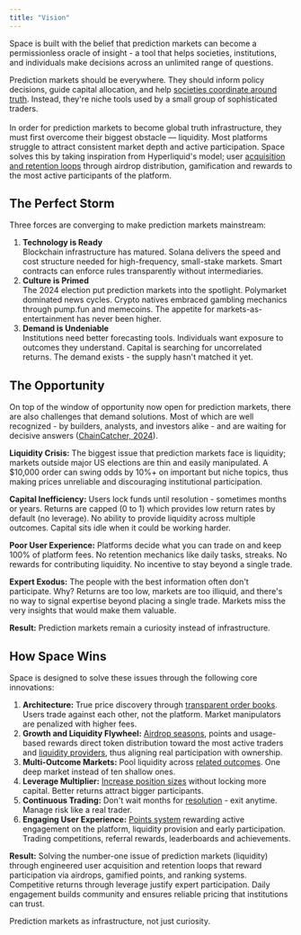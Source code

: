 ```yaml
---
title: "Vision"
---
```


Space is built with the belief that prediction markets can become a permissionless oracle of insight - a tool that helps societies, institutions, and individuals make decisions across an unlimited range of questions.

Prediction markets should be everywhere. They should inform policy decisions, guide capital allocation, and help [societies coordinate around truth](https://x.com/intodotspace/status/1980271841877921896). Instead, they're niche tools used by a small group of sophisticated traders.\
\
In order for prediction markets to become global truth infrastructure, they must first overcome their biggest obstacle — liquidity. Most platforms struggle to attract consistent market depth and active participation. Space solves this by taking inspiration from Hyperliquid's model;  user [acquisition and retention loops](https://nodescience.medium.com/ultimate-guide-on-hyperliquid-season-2-07-19-updated-bb16870f4d98) through airdrop distribution, gamification and rewards to the most active participants of the platform.

## The Perfect Storm

Three forces are converging to make prediction markets mainstream: 

1. **Technology is Ready**\
   Blockchain infrastructure has matured. Solana delivers the speed and cost structure needed for high-frequency, small-stake markets. Smart contracts can enforce rules transparently without intermediaries. 
2. **Culture is Primed**\
   The 2024 election put prediction markets into the spotlight. Polymarket dominated news cycles. Crypto natives embraced gambling mechanics through pump.fun and memecoins. The appetite for markets-as-entertainment has never been higher. 
3. **Demand is Undeniable**\
   Institutions need better forecasting tools. Individuals want exposure to outcomes they understand. Capital is searching for uncorrelated returns. The demand exists - the supply hasn't matched it yet. 

## The Opportunity

On top of the window of opportunity now open for prediction markets, there are also challenges that demand solutions. Most of which are well recognized - by builders, analysts, and investors alike - and are waiting for decisive answers ([ChainCatcher, 2024](https://www.chaincatcher.com/en/article/2130614)).

**Liquidity Crisis:** The biggest issue that prediction markets face is liquidity; markets outside major US elections are thin and easily manipulated. A \$10,000 order can swing odds by 10%+ on important but niche topics, thus making prices unreliable and discouraging institutional participation.

**Capital Inefficiency:** Users lock funds until resolution - sometimes months or years. Returns are capped (0 to 1) which provides low return rates by default (no leverage). No ability to provide liquidity across multiple outcomes. Capital sits idle when it could be working harder.

**Poor User Experience:** Platforms decide what you can trade on and keep 100% of platform fees. No retention mechanics like daily tasks, streaks. No rewards for contributing liquidity. No incentive to stay beyond a single trade.

**Expert Exodus:** The people with the best information often don't participate. Why? Returns are too low, markets are too illiquid, and there's no way to signal expertise beyond placing a single trade. Markets miss the very insights that would make them valuable.

**Result:** Prediction markets remain a curiosity instead of infrastructure.

## How Space Wins

Space is designed to solve these issues through the following core innovations:

1. **Architecture:** True price discovery through [transparent order books](/features/clob). Users trade against each other, not the platform. Market manipulators are penalized with higher fees.
3. **Growth and Liquidity Flywheel:** [Airdrop seasons](/features/airdrops), points and usage-based rewards direct token distribution toward the most active traders and [liquidity providers](/features/rewards), thus aligning real participation with ownership.
3. **Multi-Outcome Markets:** Pool liquidity across [related outcomes](/features/multi-outcome). One deep market instead of ten shallow ones.
4. **Leverage Multiplier:** [Increase position sizes](/features/leverage) without locking more capital. Better returns attract bigger participants.
5. **Continuous Trading:** Don't wait months for [resolution](/concepts/resolution) - exit anytime. Manage risk like a real trader.
6. **Engaging User Experience:** [Points system](/features/airdrops) rewarding active engagement on the platform, liquidity provision and early participation. Trading competitions, referral rewards, leaderboards and achievements.

**Result:** Solving the number-one issue of prediction markets (liquidity) through engineered user acquisition and retention loops that reward participation via airdrops, gamified points, and ranking systems. Competitive returns through leverage justify expert participation. Daily engagement builds community and ensures reliable pricing that institutions can trust.

Prediction markets as infrastructure, not just curiosity.